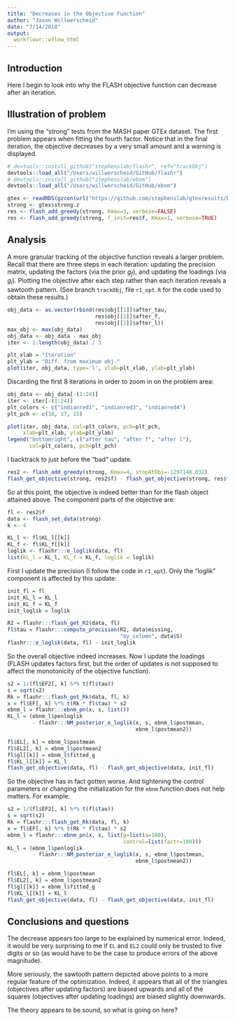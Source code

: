 ```yaml
---
title: "Decreases in the Objective Function"
author: "Jason Willwerscheid"
date: "7/14/2018"
output:
  workflowr::wflow_html
---
```


## Introduction

Here I begin to look into why the FLASH objective function can decrease after an iteration.

## Illustration of problem

I'm using the "strong" tests from the MASH paper GTEx dataset. The first problem appears when fitting the fourth factor. Notice that in the final iteration, the objective decreases by a very small amount and a warning is displayed.

```r
# devtools::install_github("stephenslab/flashr", ref="trackObj")
devtools::load_all("/Users/willwerscheid/GitHub/flashr")
# devtools::install_github("stephenslab/ebnm")
devtools::load_all("/Users/willwerscheid/GitHub/ebnm")

gtex <- readRDS(gzcon(url("https://github.com/stephenslab/gtexresults/blob/master/data/MatrixEQTLSumStats.Portable.Z.rds?raw=TRUE")))
strong <- gtex$strong.z
res <- flash_add_greedy(strong, Kmax=3, verbose=FALSE)
res <- flash_add_greedy(strong, f_init=res$f, Kmax=1, verbose=TRUE)
```

## Analysis

A more granular tracking of the objective function reveals a larger problem. Recall that there are three steps in each iteration: updating the precision matrix, updating the factors (via the prior $g_f$), and updating the loadings (via $g_l$). Plotting the objective after each step rather than each iteration reveals a sawtooth pattern. (See branch `trackObj`, file `r1_opt.R` for the code used to obtain these results.)

```r
obj_data <- as.vector(rbind(res$obj[[1]]$after_tau,
                            res$obj[[1]]$after_f,
                            res$obj[[1]]$after_l))
max_obj <- max(obj_data)
obj_data <- obj_data - max_obj
iter <- 1:length(obj_data) / 3

plt_xlab = "Iteration"
plt_ylab = "Diff. from maximum obj."
plot(iter, obj_data, type='l', xlab=plt_xlab, ylab=plt_ylab)
```

Discarding the first 8 iterations in order to zoom in on the problem area:

```r
obj_data <- obj_data[-(1:24)]
iter <- iter[-(1:24)]
plt_colors <- c("indianred1", "indianred3", "indianred4")
plt_pch <- c(16, 17, 15)

plot(iter, obj_data, col=plt_colors, pch=plt_pch,
     xlab=plt_xlab, ylab=plt_ylab)
legend("bottomright", c("after tau", "after f", "after l"),
       col=plt_colors, pch=plt_pch)
```

I backtrack to just before the "bad" update. 

```r
res2 <- flash_add_greedy(strong, Kmax=4, stopAtObj=-1297148.032)
flash_get_objective(strong, res2$f) - flash_get_objective(strong, res$f)
```

So at this point, the objective is indeed better than for the flash object attained above. The component parts of the objective are:

```r
fl <- res2$f
data <- flash_set_data(strong)
k <- 4

KL_l <- fl$KL_l[[k]]
KL_f <- fl$KL_f[[k]]
loglik <- flashr:::e_loglik(data, fl)
list(KL_l = KL_l, KL_f = KL_f, loglik = loglik)
```

First I update the precision (I follow the code in `r1_opt`). Only the "loglik" component is affected by this update:

```r
init_fl = fl
init_KL_l = KL_l
init_KL_f = KL_f
init_loglik = loglik

R2 = flashr:::flash_get_R2(data, fl)
fl$tau = flashr:::compute_precision(R2, data$missing, 
                                    "by_column", data$S)
flashr:::e_loglik(data, fl) - init_loglik
```

So the overall objective indeed increases. Now I update the loadings (FLASH updates factors first, but the order of updates is not supposed to affect the monotonicity of the objective function).

```r
s2 = 1/(fl$EF2[, k] %*% t(fl$tau))
s = sqrt(s2)
Rk = flashr:::flash_get_Rk(data, fl, k)
x = fl$EF[, k] %*% t(Rk * fl$tau) * s2
ebnm_l = flashr:::ebnm_pn(x, s, list())
KL_l = (ebnm_l$penloglik 
        - flashr:::NM_posterior_e_loglik(x, s, ebnm_l$postmean,
                                         ebnm_l$postmean2))

fl$EL[, k] = ebnm_l$postmean
fl$EL2[, k] = ebnm_l$postmean2
fl$gl[[k]] = ebnm_l$fitted_g
fl$KL_l[[k]] = KL_l
flash_get_objective(data, fl) - flash_get_objective(data, init_fl)
```

So the objective has in fact gotten worse. And tightening the control parameters or changing the initialization for the `ebnm` function does not help matters. For example:

```r
s2 = 1/(fl$EF2[, k] %*% t(fl$tau))
s = sqrt(s2)
Rk = flashr:::flash_get_Rk(data, fl, k)
x = fl$EF[, k] %*% t(Rk * fl$tau) * s2
ebnm_l = flashr:::ebnm_pn(x, s, list(g=list(a=100),
                                     control=list(factr=100)))
KL_l = (ebnm_l$penloglik 
        - flashr:::NM_posterior_e_loglik(x, s, ebnm_l$postmean,
                                         ebnm_l$postmean2))

fl$EL[, k] = ebnm_l$postmean
fl$EL2[, k] = ebnm_l$postmean2
fl$gl[[k]] = ebnm_l$fitted_g
fl$KL_l[[k]] = KL_l
flash_get_objective(data, fl) - flash_get_objective(data, init_fl)
```

## Conclusions and questions

The decrease appears too large to be explained by numerical error. Indeed, it would be very surprising to me if `EL` and `EL2` could only be trusted to five digits or so (as would have to be the case to produce errors of the above magnitude). 

More seriously, the sawtooth pattern depicted above points to a more regular feature of the optimization. Indeed, it appears that all of the triangles (objectives after updating factors) are biased upwards and all of the squares (objectives after updating loadings) are biased slightly downwards. 

The theory appears to be sound, so what is going on here?
